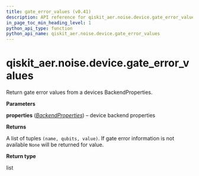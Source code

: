 ```yaml
---
title: gate_error_values (v0.41)
description: API reference for qiskit_aer.noise.device.gate_error_values in qiskit v0.41
in_page_toc_min_heading_level: 1
python_api_type: function
python_api_name: qiskit_aer.noise.device.gate_error_values
---
```


<span id="qiskit-aer-noise-device-gate-error-values" />

# qiskit\_aer.noise.device.gate\_error\_values

<Function id="qiskit_aer.noise.device.gate_error_values" isDedicatedPage={true} github="https://github.com/qiskit/qiskit-aer/tree/stable/0.11/qiskit_aer/noise/device/parameters.py" signature="gate_error_values(properties)">
  Return gate error values from a devices BackendProperties.

  **Parameters**

  **properties** ([*BackendProperties*](qiskit.providers.models.BackendProperties "qiskit.providers.models.BackendProperties")) – device backend properties

  **Returns**

  A list of tuples `(name, qubits, value)`. If gate error information is not available `None` will be returned for value.

  **Return type**

  list
</Function>

